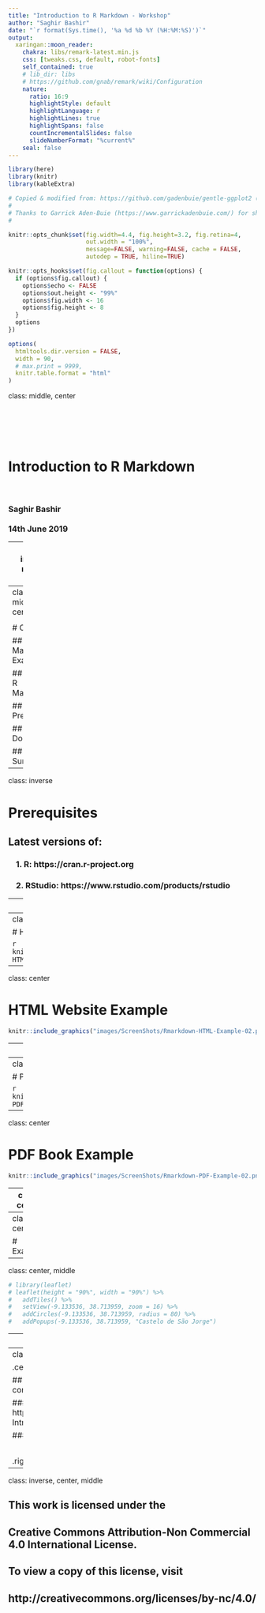 ```yaml
---
title: "Introduction to R Markdown - Workshop"
author: "Saghir Bashir"
date: "`r format(Sys.time(), '%a %d %b %Y (%H:%M:%S)')`"
output:
  xaringan::moon_reader:
    chakra: libs/remark-latest.min.js
    css: [tweaks.css, default, robot-fonts]
    self_contained: true
    # lib_dir: libs
    # https://github.com/gnab/remark/wiki/Configuration
    nature:
      ratio: 16:9
      highlightStyle: default
      highlightLanguage: r
      highlightLines: true
      highlightSpans: false
      countIncrementalSlides: false
      slideNumberFormat: "%current%"
    seal: false
---
```


```r
library(here)
library(knitr)
library(kableExtra)

# Copied & modified from: https://github.com/gadenbuie/gentle-ggplot2 (Index.Rmd)
#
# Thanks to Garrick Aden-Buie (https://www.garrickadenbuie.com/) for sharing :)
#

knitr::opts_chunk$set(fig.width=4.4, fig.height=3.2, fig.retina=4,
                      out.width = "100%",
                      message=FALSE, warning=FALSE, cache = FALSE, 
                      autodep = TRUE, hiline=TRUE)

knitr::opts_hooks$set(fig.callout = function(options) {
  if (options$fig.callout) {
    options$echo <- FALSE
    options$out.height <- "99%"
    options$fig.width <- 16
    options$fig.height <- 8
  }
  options
})

options(
  htmltools.dir.version = FALSE, 
  width = 90,
  # max.print = 9999,
  knitr.table.format = "html"
)

```

class: middle, center

<div class="rlogo-left-top"></div> 
<div class="Rmarkdown-hex-right-top"></div> 

&nbsp;

<br><br>

# Introduction to R Markdown

<br>

### Saghir Bashir<br><br>14th June 2019

---
class: inverse, middle, center

# Relax

# Experiment

# Make Mistakes

# Learn

# Enjoy

---
class: middle, center

<div class="rlogo-left-top"></div> 
<div class="Rmarkdown-hex-right-top"></div> 

# Outline

## R Markdown Examples

## What is R Markdown?

## HTML Presentation

## PDF Document

## Summary

---
class: inverse
<div class="rlogo-right-top"></div> 

# Prerequisites

## Latest versions of: 

### &nbsp;&nbsp;&nbsp; 1. R: https://cran.r-project.org

### &nbsp;&nbsp;&nbsp; 2. RStudio: https://www.rstudio.com/products/rstudio

---
class: inverse, center, middle

<div class="Rmarkdown-hex-right-top"></div> 

# What is R Markdown?

---
class: center
<div class="Rmarkdown-hex-right-top"></div> 

# HTML Analysis Example

```r
knitr::include_graphics("images/ScreenShots/Rmarkdown-HTML-Example-01.png")
```

---
class: center
<div class="Rmarkdown-hex-right-top"></div> 

# HTML Website Example

```r
knitr::include_graphics("images/ScreenShots/Rmarkdown-HTML-Example-02.png")
```

---
class: center
<div class="Rmarkdown-hex-right-top"></div> 

# HTML Book Example

```r
knitr::include_graphics("images/ScreenShots/Rmarkdown-HTML-Example-03.png")
```

---
class: center
<div class="Rmarkdown-hex-right-top"></div> 

# PDF Article Example

```r
knitr::include_graphics("images/ScreenShots/Rmarkdown-PDF-Example-01.png")
```

---
class: center
<div class="Rmarkdown-hex-right-top"></div> 

# PDF Book Example

```r
knitr::include_graphics("images/ScreenShots/Rmarkdown-PDF-Example-02.png")
```

---
class: center
<div class="Rmarkdown-hex-right-top"></div> 

# PDF Presentation Example

```r
knitr::include_graphics("images/ScreenShots/Rmarkdown-PDF-Example-03.png")
```



---
class: center

# Example:  

---
class: center, middle

```r
# library(leaflet)
# leaflet(height = "90%", width = "90%") %>% 
#   addTiles() %>% 
#   setView(-9.133536, 38.713959, zoom = 16) %>% 
#   addCircles(-9.133536, 38.713959, radius = 80) %>% 
#   addPopups(-9.133536, 38.713959, "Castelo de São Jorge") 
```


---
class: inverse

<div class="Rmarkdown-hex-right-top"></div> 

# Summary

## R Markdown

### &nbsp;&nbsp;&nbsp; - 

### &nbsp;&nbsp;&nbsp; - 

### &nbsp;&nbsp;&nbsp; - 

## Reproducible Workflow

### &nbsp;&nbsp;&nbsp; - The rewards and benefits are big!

---
class: inverse

.center[
# Feedback
]

## Please send your feedback or comments via:

### &nbsp;&nbsp;&nbsp; - https://github.com/saghirb/Rmarkdown-Intro-Workshop or

### &nbsp;&nbsp;&nbsp; - https://twitter.com/ilustat

<br>

.right[
## Thanks!
]
---
class: inverse, center, middle

## This work is licensed under the

## Creative Commons Attribution-Non Commercial 4.0 International License.

## To view a copy of this license, visit

## http://creativecommons.org/licenses/by-nc/4.0/



